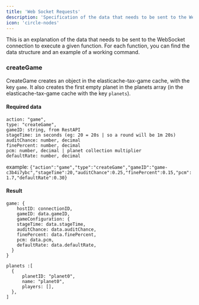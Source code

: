 ```yaml
---
title: 'Web Socket Requests'
description: 'Specification of the data that needs to be sent to the WebSocket connection to execute a given function.'
icon: 'circle-nodes'
---
```


This is an explanation of the data that needs to be sent to the WebSocket connection to execute a given function. For each function, you can find the data structure and an example of a working command.

### createGame
CreateGame creates an object in the elasticache-tax-game cache, with the key `game`. It also creates the first empty planet in the planets array (in the elasticache-tax-game cache with the key `planets`).

#### Required data
```
action: "game",
type: "createGame",
gameID: string, from RestAPI
stageTime: in seconds (eg: 20 = 20s | so a round will be 1m 20s)
auditChance: number, decimal
finePercent: number, decimal
pcm: number, decimal | planet collection multiplier
defaultRate: number, decimal
```

example: `{"action":"game","type":"createGame","gameID":"game-c3b4i7ybc","stageTime":20,"auditChance":0.25,"finePercent":0.15,"pcm":1.7,"defaultRate":0.30}`

#### Result
```
game: {
    hostID: connectionID,
    gameID: data.gameID,
    gameConfiguration: {
    stageTime: data.stageTime,
    auditChance: data.auditChance,
    finePercent: data.finePercent,
    pcm: data.pcm,
    defaultRate: data.defaultRate,
  }
}

planets :[
  {
      planetID: "planet0",
      name: "planet0",
      players: [],
  },
]
```
